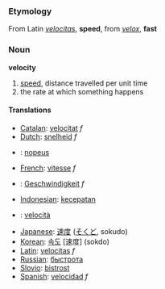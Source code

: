 ===Etymology===
From Latin ''[[velocitas]]'', '''speed''', from ''[[velox]]'', '''fast'''

===Noun===
'''velocity'''
#[[speed]], distance travelled per unit time 
#the rate at which something happens  

====Translations====

*[[Catalan]]: [[velocitat]] ''f''
*[[Dutch]]: [[snelheid]] ''f''
*{{msg:fi}}: [[nopeus]]
*[[French]]: [[vitesse]] ''f''
*{{msg:de}}: [[Geschwindigkeit]] ''f''
*[[Indonesian]]: [[cepat|kecepatan]]
*{{msg:it}}: [[velocità]]
*[[Japanese]]: [[速度]] ([[そくど]], sokudo)
*[[Korean]]: [[속도]] [速度] (sokdo)
*[[Latin]]: [[velocitas]] ''f''
*[[Russian]]: [[быстрота]]
*[[Slovio]]: [[bistrost]]
*[[Spanish]]: [[velocidad]] ''f''